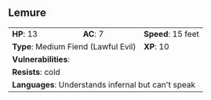 ## Lemure {#monster-lemure}

```{=html}
<table class="table table-striped">
    <tbody>
        <tr>                    
            <td><b>HP</b>: 13</td>
            <td><b>AC</b>: 7</td>
            <td><b>Speed</b>: 15 feet</td>
        </tr>
        <tr>
            <td colspan="2"><b>Type</b>: Medium Fiend (Lawful Evil)</td>
            <td><b>XP</b>: 10</td>
        </tr>
        <tr>
            <td colspan="3"><b>Vulnerabilities</b>: </td>
        </tr>
        <tr>
            <td colspan="3"><b>Resists</b>: cold</td>
        </tr>
        <tr>
            <td colspan="3"><b>Languages</b>: Understands infernal but can't speak</td>
        </tr>
    </tbody>
</table>
```